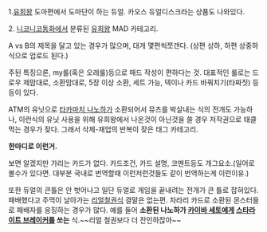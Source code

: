 1.[[유희왕]] 도마편에서 도마단이 하는 듀얼.
카오스 듀얼디스크라는 상품도 나와있다.

2. [[니코니코동화]]에서 분류된 [[유희왕]] MAD 카테고리.

A vs B의 제목을 달고 있는 경우가 많으며, 대개 몇편씩쪼갠다.
(상편 상하, 하편 상중하식으로 업로드 된다.)

주된 특징으론, my룰(혹은 오레룰)등으로 매드 작성이 편하다는 것.
대표적인 룰로는 드로우 제맘대로, 소환맘대로, 5장 이상 소환, 세트 가능, 덱이나 카드 바꿔치기(타짜짓) 등등이 있다.

ATM의 유닛으로 [[타카마치 나노하]]가 소환되어서 뮤츠를 박살내는 식의 전개도 가능하나, 이런식의 유닛 사용을 위해 유희왕에서 나온것이 아닌것을 쓸 경우 저작권으로 태클먹는 경우가 잦다. 그래서 삭제-재업의 반복이 잦은 태그 카테고리.
{{{#!html
<object id='egloosPlayer' name='egloosPlayer' classid='clsid:D27CDB6E-AE6D-11cf-96B8-444553540000' codebase='http://download.macromedia.com/pub/shockwave/cabs/flash/swflash.cab#version=9.0.115.00' width='480' height='400'><param name='movie' value='http://v.egloos.com/v.sk/egloos/d0047113|1906256/20090329130300001410331701' /><param name='allowFullscreen' value='true' /><param name='allowScriptAccess' value='always' /><param name='wmode' value='transparent' /><param name='flashvars' value='useCodePage=0&enableJS=0' /><embed src='http://v.egloos.com/v.sk/egloos/d0047113|1906256/20090329130300001410331701' name='egloosPlayer' wmode='transparent' allowScriptAccess='always' allowFullscreen='true' width='480' height='400' pluginspage='http://www.macromedia.com/go/getflashplayer' type='application/x-shockwave-flash' flashvars='useCodePage=0&enableJS=0' /></object>
}}}

{{{#!html
<object id='egloosPlayer' name='egloosPlayer' classid='clsid:D27CDB6E-AE6D-11cf-96B8-444553540000' codebase='http://download.macromedia.com/pub/shockwave/cabs/flash/swflash.cab#version=9.0.115.00' width='480' height='400'><param name='movie' value='http://v.egloos.com/v.sk/egloos/d0047113|2612849/20100528220500004823451701' /><param name='allowFullscreen' value='true' /><param name='allowScriptAccess' value='always' /><param name='wmode' value='transparent' /><param name='flashvars' value='useCodePage=0&enableJS=0' /><embed src='http://v.egloos.com/v.sk/egloos/d0047113|2612849/20100528220500004823451701' name='egloosPlayer' wmode='transparent' allowScriptAccess='always' allowFullscreen='true' width='480' height='400' pluginspage='http://www.macromedia.com/go/getflashplayer' type='application/x-shockwave-flash' flashvars='useCodePage=0&enableJS=0' /></object>
}}}

'''한마디로 이런거.'''

보면 알겠지만 가리는 카드가 없다. 카드조건, 카드 설명, 코멘트등도 개그요소.(일어로 볼수가 있다면. 대부분 국내로 번역할때 이런저런것들도 같이 번역하는게 이런이유.)

또한 듀얼의 큰틀은 안 벗어나고 일단 듀얼로 게임을 끝내려는 전개가 큰 틀로 잡혀있다. 패배했다고 주먹이 날아가는 [[리얼철권]]식 결말은 없는편. 차라리 카드로 소환된 몬스터들로 패배자를 응징하는 경우가 많다. 예를 들어 '''소환된 나노하가 [[카이바 세토]]에게 [[스타라이트 브레이커]]를 쏘는''' 식.~~리얼 철권보다 더 잔인하잖아~~
 
